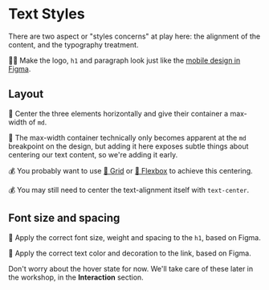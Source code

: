 # Text Styles

<EpicVideo url="https://www.epicweb.dev/workshops/pixel-perfect-figma-to-tailwind/mobile-first/designing-the-content-section" />

There are two aspect or "styles concerns" at play here: the alignment of the content, and the typography treatment.

👨‍💼 Make the logo, `h1` and paragraph look just like the [mobile design in Figma](https://www.figma.com/file/P7JAJ2NX6SOw72iTa8eyjl/Pixel-Perfect-Tailwind?type=design&node-id=285%3A1631&mode=design&t=Uz4PrzNet0bziaOa-1).

## Layout

🐨 Center the three elements horizontally and give their container a max-width of `md`.

🦉 The max-width container technically only becomes apparent at the `md` breakpoint on the design, but adding it here exposes subtle things about centering our text content, so we're adding it early.

💰 You probably want to use [📜 Grid](https://tailwindcss.com/docs/display#grid) or [📜 Flexbox](https://tailwindcss.com/docs/flex) to achieve this centering.

💰 You may still need to center the text-alignment itself with `text-center`.

## Font size and spacing

🐨 Apply the correct font size, weight and spacing to the `h1`, based on Figma.

🐨 Apply the correct text color and decoration to the link, based on Figma.

Don't worry about the hover state for now. We'll take care of these later in the workshop, in the **Interaction** section.
